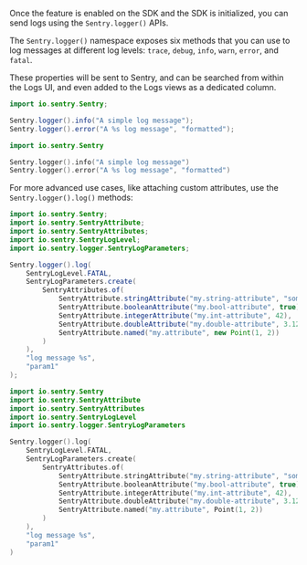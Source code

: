 Once the feature is enabled on the SDK and the SDK is initialized, you can send logs using the `Sentry.logger()` APIs.

The `Sentry.logger()` namespace exposes six methods that you can use to log messages at different log levels: `trace`, `debug`, `info`, `warn`, `error`, and `fatal`.

These properties will be sent to Sentry, and can be searched from within the Logs UI, and even added to the Logs views as a dedicated column.

```java {tabTitle: Java}
import io.sentry.Sentry;

Sentry.logger().info("A simple log message");
Sentry.logger().error("A %s log message", "formatted");
```

```kotlin {tabTitle: Kotlin}
import io.sentry.Sentry

Sentry.logger().info("A simple log message")
Sentry.logger().error("A %s log message", "formatted")
```

For more advanced use cases, like attaching custom attributes, use the `Sentry.logger().log()` methods:

```java {tabTitle: Java}
import io.sentry.Sentry;
import io.sentry.SentryAttribute;
import io.sentry.SentryAttributes;
import io.sentry.SentryLogLevel;
import io.sentry.logger.SentryLogParameters;

Sentry.logger().log(
    SentryLogLevel.FATAL,
    SentryLogParameters.create(
        SentryAttributes.of(
            SentryAttribute.stringAttribute("my.string-attribute", "some-value"),
            SentryAttribute.booleanAttribute("my.bool-attribute", true),
            SentryAttribute.integerAttribute("my.int-attribute", 42),
            SentryAttribute.doubleAttribute("my.double-attribute", 3.12),
            SentryAttribute.named("my.attribute", new Point(1, 2))
        )
    ),
    "log message %s",
    "param1"
);
```

```kotlin {tabTitle: Kotlin}
import io.sentry.Sentry
import io.sentry.SentryAttribute
import io.sentry.SentryAttributes
import io.sentry.SentryLogLevel
import io.sentry.logger.SentryLogParameters

Sentry.logger().log(
    SentryLogLevel.FATAL,
    SentryLogParameters.create(
    	SentryAttributes.of(
        	SentryAttribute.stringAttribute("my.string-attribute", "some-value"),
        	SentryAttribute.booleanAttribute("my.bool-attribute", true),
        	SentryAttribute.integerAttribute("my.int-attribute", 42),
        	SentryAttribute.doubleAttribute("my.double-attribute", 3.12),
        	SentryAttribute.named("my.attribute", Point(1, 2))
    	)
    ),
    "log message %s",
    "param1"
)
```